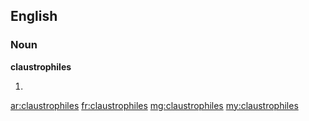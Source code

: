 ==English==

===Noun===
'''claustrophiles'''

# {{plural of|claustrophile}}

[[ar:claustrophiles]]
[[fr:claustrophiles]]
[[mg:claustrophiles]]
[[my:claustrophiles]]
